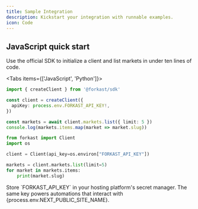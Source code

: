 ```yaml
---
title: Sample Integration
description: Kickstart your integration with runnable examples.
icon: Code
---
```



## JavaScript quick start

Use the official SDK to initialize a client and list markets in under ten lines of code.

<Tabs items={['JavaScript', 'Python']}>
  <Tab>

```ts
import { createClient } from '@forkast/sdk'

const client = createClient({
  apiKey: process.env.FORKAST_API_KEY!,
})

const markets = await client.markets.list({ limit: 5 })
console.log(markets.items.map(market => market.slug))
```

  </Tab>
  <Tab>

```py
from forkast import Client
import os

client = Client(api_key=os.environ["FORKAST_API_KEY"])

markets = client.markets.list(limit=5)
for market in markets.items:
    print(market.slug)
```

  </Tab>
</Tabs>

<Callout type="success" title="Environment configuration">
  Store `FORKAST_API_KEY` in your hosting platform's secret manager. The same key
  powers automations that interact with {process.env.NEXT_PUBLIC_SITE_NAME}.
</Callout>
